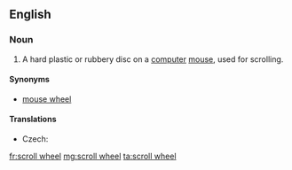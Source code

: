 ==English==
{{wikipedia}}

===Noun===
{{en-noun}}

# {{label|en|computing}} A hard plastic or rubbery disc on a [[computer]] [[mouse]], used for scrolling.

====Synonyms====
* [[mouse wheel]]

====Translations====
{{trans-top|disc used for scrolling}}
* Czech: {{t|cs|skrolovací kolečko|n}}
{{trans-mid}}
{{trans-bottom}}

[[fr:scroll wheel]]
[[mg:scroll wheel]]
[[ta:scroll wheel]]